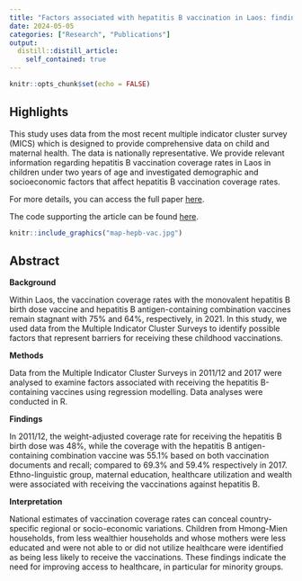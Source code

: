 ```yaml
---
title: "Factors associated with hepatitis B vaccination in Laos: findings from the multiple indicator cluster surveys in 2011/12 and 2017"
date: 2024-05-05
categories: ["Research", "Publications"]
output:
  distill::distill_article:
    self_contained: true
---
```



```r
knitr::opts_chunk$set(echo = FALSE)
```



## Highlights

This study uses data from the most recent multiple indicator cluster survey (MICS) which is designed to provide comprehensive data on child and maternal health. The data is nationally representative. We provide relevant information regarding hepatitis B vaccination coverage rates in Laos in children under two years of age and investigated demographic and socioeconomic factors that affect hepatitis B vaccination coverage rates.

For more details, you can access the full paper [here](https://www.sciencedirect.com/science/article/pii/S2666606524000531).

The code supporting the article can be found [here](https://github.com/lhefele/lao-h-076_mics-hepB_public).


```r

knitr::include_graphics("map-hepb-vac.jpg")
```


## Abstract


**Background**

Within Laos, the vaccination coverage rates with the monovalent hepatitis B birth dose vaccine and hepatitis B antigen-containing combination vaccines remain stagnant with 75% and 64%, respectively, in 2021. In this study, we used data from the Multiple Indicator Cluster Surveys to identify possible factors that represent barriers for receiving these childhood vaccinations.


**Methods**

Data from the Multiple Indicator Cluster Surveys in 2011/12 and 2017 were analysed to examine factors associated with receiving the hepatitis B-containing vaccines using regression modelling. Data analyses were conducted in R.


**Findings**

In 2011/12, the weight-adjusted coverage rate for receiving the hepatitis B birth dose was 48%, while the coverage with the hepatitis B antigen-containing combination vaccine was 55.1% based on both vaccination documents and recall; compared to 69.3% and 59.4% respectively in 2017. Ethno-linguistic group, maternal education, healthcare utilization and wealth were associated with receiving the vaccinations against hepatitis B.


**Interpretation**

National estimates of vaccination coverage rates can conceal country-specific regional or socio-economic variations. Children from Hmong-Mien households, from less wealthier households and whose mothers were less educated and were not able to or did not utilize healthcare were identified as being less likely to receive the vaccinations. These findings indicate the need for improving access to healthcare, in particular for minority groups.







